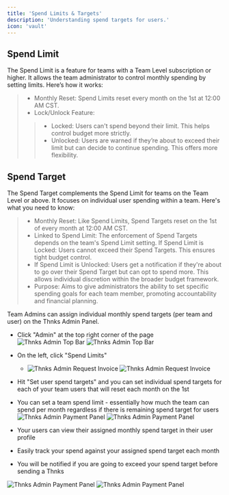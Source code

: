 ```yaml
---
title: 'Spend Limits & Targets'
description: 'Understanding spend targets for users.'
icon: 'vault'
---
```

## Spend Limit
The Spend Limit is a feature for teams with a Team Level subscription or higher. It allows the team administrator to control monthly spending by setting limits. Here’s how it works:

>* Monthly Reset: Spend Limits reset every month on the 1st at 12:00 AM CST.
>* Lock/Unlock Feature:
>>* Locked: Users can't spend beyond their limit. This helps control budget more strictly.
>>* Unlocked: Users are warned if they’re about to exceed their limit but can decide to continue spending. This offers more flexibility.

## Spend Target
The Spend Target complements the Spend Limit for teams on the Team Level or above. It focuses on individual user spending within a team. Here's what you need to know:

>* Monthly Reset: Like Spend Limits, Spend Targets reset on the 1st of every month at 12:00 AM CST.
>* Linked to Spend Limit: The enforcement of Spend Targets depends on the team's Spend Limit setting. If Spend Limit is Locked: Users cannot exceed their Spend Targets. This ensures tight budget control.
>* If Spend Limit is Unlocked: Users get a notification if they're about to go over their Spend Target but can opt to spend more. This allows individual discretion within the broader budget framework.
>* Purpose: Aims to give administrators the ability to set specific spending goals for each team member, promoting accountability and financial planning.


Team Admins can assign individual monthly spend targets (per team and user) on the Thnks Admin Panel.

* Click "Admin" at the top right corner of the page
  <img
  className="block dark:hidden"
  src="/admin_getting_started_images/admin_header.png"
  alt="Thnks Admin Top Bar"
  />
  <img
  className="hidden dark:block"
  src="/admin_getting_started_images/admin_header.png"
  alt="Thnks Admin Top Bar"
  />

* On the left, click "Spend Limits"
  * <img
    className="block dark:hidden"
    src="/admin_getting_started_images/spend_limits.png"
    alt="Thnks Admin Request Invoice"
    />
    <img
    className="hidden dark:block"
    src="/admin_getting_started_images/spend_limits.png"
    alt="Thnks Admin Request Invoice"
    />

* Hit "Set user spend targets" and you can set individual spend targets for each of your team users that will reset each month on the 1st
* You can set a team spend limit - essentially how much the team can spend per month regardless if there is remaining spend target for users
  <img
  className="block dark:hidden"
  src="/admin_getting_started_images/set_spend_limit.png"
  alt="Thnks Admin Payment Panel"
  />
  <img
  className="hidden dark:block"
  src="/admin_getting_started_images/set_spend_limit.png"
  alt="Thnks Admin Payment Panel"
  />

* Your users can view their assigned monthly spend target in their user profile
* Easily track your spend against your assigned spend target each month
* You will be notified if you are going to exceed your spend target before sending a Thnks 

<Accordion title="Click to view when spend targets are reset in your area!">
<img
className="block dark:hidden"
src="/admin_getting_started_images/spend_limit_reset.png"
alt="Thnks Admin Payment Panel"
/>
<img
className="hidden dark:block"
src="/admin_getting_started_images/spend_limit_reset.png"
alt="Thnks Admin Payment Panel"
/>
</Accordion>
